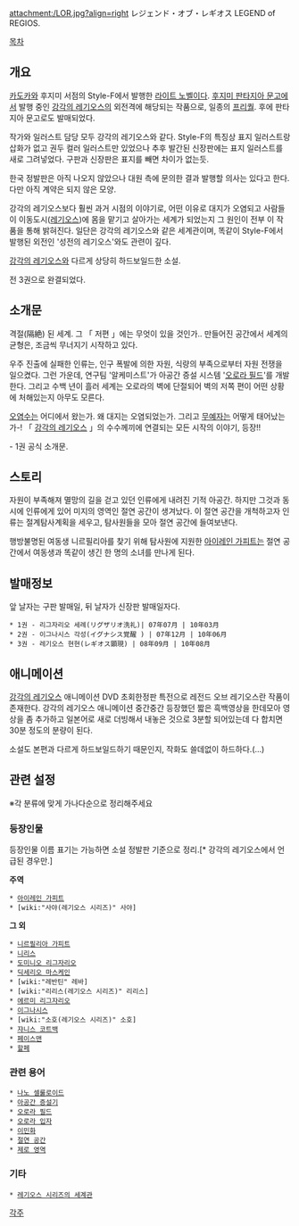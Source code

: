 attachment:/LOR.jpg?align=right レジェンド・オブ・レギオス 
LEGEND of REGIOS.

[[목차]]

== 개요 ==
[[카도카와]] 후지미 서점의 Style-F에서 발행한 [[라이트 노벨]]이다.
[[후지미 판타지아 문고]]에서 발행 중인 [[강각의 레기오스]]의 외전격에 해당되는 작품으로, 일종의 [[프리퀄]].
후에 판타지아 문고로도 발매되었다.

작가와 일러스트 담당 모두 강각의 레기오스와 같다. Style-F의 특징상 표지 일러스트랑 삽화가 없고 권두 컬러 일러스트만 있었으나 추후 발간된 신장판에는 표지 일러스트를 새로 그려넣었다. 구판과 신장판은 표지를 빼면 차이가 없는듯. 

한국 정발판은 아직 나오지 않았으나 대원 측에 문의한 결과 발행할 의사는 있다고 한다. 다만 아직 계약은 되지 않은 모양.

강각의 레기오스보다 훨씬 과거 시점의 이야기로, 어떤 이유로 대지가 오염되고 사람들이 이동도시([[레기오스]])에 몸을 맡기고 살아가는 세계가 되었는지 그 원인이 전부 이 작품을 통해 밝혀진다. 일단은 강각의 레기오스와 같은 세계관이며, 똑같이 Style-F에서 발행된 외전인 '성전의 레기오스'와도 관련이 깊다.

[[강각의 레기오스]]와 다르게 상당히 하드보일드한 소설.

전 3권으로 완결되었다.


== 소개문 ==
격절(隔絶) 된 세계. 그 「 저편 」에는 무엇이 있을 것인가..
만들어진 공간에서 세계의 균형은, 조금씩 무너지기 시작하고 있다. 

우주 진출에 실패한 인류는, 인구 폭발에 의한 자원, 식량의 부족으로부터 자원 전쟁을 일으켰다. 그런 가운데, 연구팀 '알케미스트'가 아공간 증설 시스템 '[[오로라 필드]]'를 개발한다. 그리고 수백 년이 흘러 세계는 오로라의 벽에 단절되어 벽의 저쪽 편이 어떤 상황에 처해있는지 아무도 모른다.

[[오염수]]는 어디에서 왔는가. 왜 대지는 오염되었는가. 그리고 [[무예자]]는 어떻게 태어났는가-!
「 [[강각의 레기오스]] 」의 수수께끼에 연결되는 모든 시작의 이야기, 등장!!

- 1권 공식 소개문.


== 스토리 ==
자원이 부족해져 멸망의 길을 걷고 있던 인류에게 내려진 기적 아공간. 하지만 그것과 동시에 인류에게 있어 미지의 영역인 절연 공간이 생겨났다. 이 절연 공간을 개척하고자 인류는 절계탐사계획을 세우고, 탐사원들을 모아 절연 공간에 들여보낸다.

행방불명된 여동생 니르필리아를 찾기 위해 탐사원에 지원한 [[아이레인 가피트]]는 절연 공간에서 여동생과 똑같이 생긴 한 명의 소녀를 만나게 된다.


== 발매정보 ==
앞 날자는 구판 발매일, 뒤 날자가 신장판 발매일자다.

 * 1권 - 리그자리오 세례(リグザリオ洗礼)| 07年07月 | 10年03月  
 * 2권 - 이그나시스 각성(イグナシス覚醒 ) | 07年12月 | 10年06月 
 * 3권 - 레기오스 현현(レギオス顕現) | 08年09月 | 10年08月


== 애니메이션 ==
[[강각의 레기오스]] 애니메이션 DVD 초회한정판 특전으로 레전드 오브 레기오스란 작품이 존재한다. 강각의 레기오스 애니메이션 중간중간 등장했던 짧은 흑백영상을 한데모아 영상을 좀 추가하고 일본어로 새로 더빙해서 내놓은 것으로 3분할 되어있는데 다 합치면 30분 정도의 분량이 된다.

소설도 본편과 다르게 하드보일드하기 때문인지, 작화도 쓸데없이 하드하다.(…)


== 관련 설정 ==
※각 분류에 맞게 가나다순으로 정리해주세요

=== 등장인물 ===
등장인물 이름 표기는 가능하면 소설 정발판 기준으로 정리.[* 강각의 레기오스에서 언급된 경우만.]

'''주역'''
 * [[아이레인 가피트]]
 * [wiki:"사야(레기오스 시리즈)" 사야]

'''그 외'''
 * [[니르필리아 가피트]]
 * [[니리스]]
 * [[도미니오 리그자리오]]
 * [[딕세리오 마스케인]]
 * [wiki:"레반틴" 레바]
 * [wiki:"리리스(레기오스 시리즈)" 리리스]
 * [[에르미 리그자리오]]
 * [[이그나시스]]
 * [wiki:"소호(레기오스 시리즈)" 소호]
 * [[쟈니스 코트백]]
 * [[페이스맨]]
 * [[할페]]

=== 관련 용어 ===
 * [[나노 셀룰로이드]]
 * [[아공간 증설기]]
 * [[오로라 필드]]
 * [[오로라 입자]]
 * [[이민화]]
 * [[절연 공간]]
 * [[제로 영역]]

=== 기타 ===
 * [[레기오스 시리즈의 세계관]]

[[각주]]
